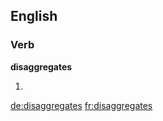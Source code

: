 ==English==

===Verb===
'''disaggregates'''

# {{third-person singular of|disaggregate}}

[[de:disaggregates]]
[[fr:disaggregates]]